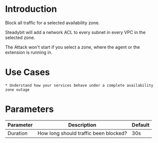 # Introduction

Block all traffic for a selected availability zone.

Steadybit will add a network ACL to every subnet in every VPC in the selected zone.

The Attack won't start if you select a zone, where the agent or the extension is running in.

# Use Cases

    * Understand how your services behave under a complete availability zone outage

# Parameters

| Parameter | Description                           | Default |
|-----------|---------------------------------------|---------|
| Duration  | How long should traffic been blocked? | 30s     |
